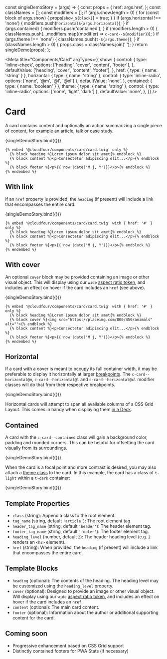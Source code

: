 const singleDemoStory = (args) => {
  const props = {
    href: args.href,
  };
  const classNames = [];
  const modifiers = [];
  if (args.show.length > 0) {
    for (const block of args.show) {
      props[`show_${block}`] = true;
    }
  }
  if (args.horizontal !== 'none') {
    modifiers.push(`horizontal${args.horizontal}`);
  }
  if (args.contained) {
    modifiers.push('contained');
  }
  if (modifiers.length > 0) {
    classNames.push(...modifiers.map((modifier) => `c-card--${modifier}`));
  }
  if (args.theme !== 'none') {
    classNames.push(`t-${args.theme}`);
  }
  if (classNames.length > 0) {
    props.class = classNames.join(' ');
  }
  return singleDemo(props);
};

<Meta
  title="Components/Card"
  argTypes={{
    show: {
      control: {
        type: 'inline-check',
        options: ['heading', 'cover', 'content', 'footer'],
      },
      defaultValue: ['heading', 'cover', 'content', 'footer'],
    },
    href: { type: { name: 'string' } },
    horizontal: {
      type: { name: 'string' },
      control: { type: 'inline-radio', options: ['none', '@m', '@l', '@xl'] },
      defaultValue: 'none',
    },
    contained: { type: { name: 'boolean' } },
    theme: {
      type: { name: 'string' },
      control: { type: 'inline-radio', options: ['none', 'light', 'dark'] },
      defaultValue: 'none',
    },
  }}
/>

# Card

A card contains content and optionally an action summarizing a single piece of content, for example an article, talk or case study.

<Canvas>
  <Story
    name="Content Blocks"
    args={{ show: ['heading', 'content', 'footer'] }}
  >
    {singleDemoStory.bind({})}
  </Story>
</Canvas>

```twig
{% embed '@cloudfour/components/card/card.twig' only %}
  {% block heading %}Lorem ipsum dolor sit amet{% endblock %}
  {% block content %}<p>Consectetur adipiscing elit...</p>{% endblock %}
  {% block footer %}<p>{{'now'|date('M j, Y')}}</p>{% endblock %}
{% endembed %}
```

## With link

If an `href` property is provided, the `heading` (if present) will include a link that encompasses the entire card.

<Canvas>
  <Story
    name="Link"
    args={{ href: '#', show: ['heading', 'content', 'footer'] }}
  >
    {singleDemoStory.bind({})}
  </Story>
</Canvas>

```twig
{% embed '@cloudfour/components/card/card.twig' with { href: '#' } only %}
  {% block heading %}Lorem ipsum dolor sit amet{% endblock %}
  {% block content %}<p>Consectetur adipiscing elit...</p>{% endblock %}
  {% block footer %}<p>{{'now'|date('M j, Y')}}</p>{% endblock %}
{% endembed %}
```

## With cover

An optional `cover` block may be provided containing an image or other visual object. This will display using our `wide` [aspect ratio token](/story/design-tokens-aspect-ratio--page), and includes an effect on hover if the card includes an `href` (see above).

<Canvas>
  <Story name="Cover Image" args={{ href: '#' }}>
    {singleDemoStory.bind({})}
  </Story>
</Canvas>

```twig
{% embed '@cloudfour/components/card/card.twig' with { href: '#' } only %}
  {% block heading %}Lorem ipsum dolor sit amet{% endblock %}
  {% block cover %}<img src="https://placeimg.com/800/450/animals" alt="">{% endblock %}
  {% block content %}<p>Consectetur adipiscing elit...</p>{% endblock %}
  {% block footer %}<p>{{'now'|date('M j, Y')}}</p>{% endblock %}
{% endembed %}
```

## Horizontal

If a card with a cover is meant to occupy its full container width, it may be preferable to display it horizontally at larger [breakpoints](/docs/design-tokens-breakpoint--page). The `c-card--horizontal@m`, `c-card--horizontal@l` and `c-card--horizontal@xl` modifier classes will do that from their respective breakpoints.

<Canvas>
  <Story name="Horizontal" args={{ href: '#', horizontal: '@m' }}>
    {singleDemoStory.bind({})}
  </Story>
</Canvas>

Horizontal cards will attempt to span all available columns of a CSS Grid Layout. This comes in handy when displaying them [in a Deck](/docs/objects-deck--horizontal-card#with-horizontal-cards).

## Contained

A card with the `c-card--contained` class will gain a background color, padding and rounded corners. This can be helpful for offsetting the card visually from its surroundings.

<Canvas>
  <Story
    name="Contained"
    args={{ href: '#', horizontal: '@m', contained: true }}
  >
    {singleDemoStory.bind({})}
  </Story>
</Canvas>

When the card is a focal point and more contrast is desired, you may also attach a [theme class](/docs/design-themes--light) to the card. In this example, the card has a class of `t-light` within a `t-dark` container:

<Canvas>
  <Story
    name="Themed"
    parameters={{ theme: 't-dark' }}
    args={{ href: '#', horizontal: '@m', contained: true, theme: 'light' }}
  >
    {singleDemoStory.bind({})}
  </Story>
</Canvas>

## Template Properties

- `class` (string): Append a class to the root element.
- `tag_name` (string, default `'article'`): The root element tag.
- `header_tag_name` (string, default `'header'`): The header element tag.
- `footer_tag_name` (string, default `'footer'`): The footer element tag.
- `heading_level` (number, default `2`): The header heading level (e.g. `2` renders an `<h2>` element).
- `href` (string): When provided, the `heading` (if present) will include a link that encompasses the entire card.

## Template Blocks

- `heading` (optional): The contents of the heading. The heading level may be customized using the `heading_level` property.
- `cover` (optional): Designed to provide an image or other visual object. Will display using our `wide` [aspect ratio token](/story/design-tokens-aspect-ratio--page), and includes an effect on hover if the card includes an `href`.
- `content` (optional): The main card content.
- `footer` (optional): Information about the author or additional supporting content for the card.

## Coming soon

- Progressive enhancement based on CSS Grid support
- Distinctly contained footers for PWA Stats (if necessary)
